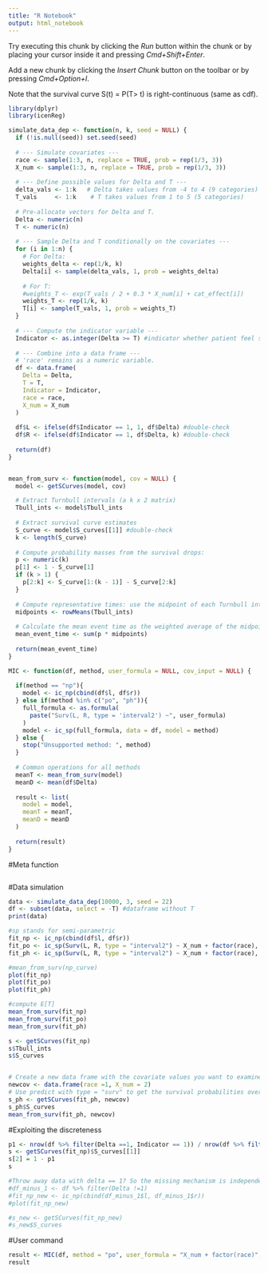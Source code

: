 ```yaml
---
title: "R Notebook"
output: html_notebook
---
```


Try executing this chunk by clicking the *Run* button within the chunk or by placing your cursor inside it and pressing *Cmd+Shift+Enter*. 

Add a new chunk by clicking the *Insert Chunk* button on the toolbar or by pressing *Cmd+Option+I*.

Note that the survival curve S(t) = P(T> t) is right-continuous (same as cdf). 

```r
library(dplyr)
library(icenReg)

simulate_data_dep <- function(n, k, seed = NULL) {
  if (!is.null(seed)) set.seed(seed)
  
  # --- Simulate covariates ---
  race <- sample(1:3, n, replace = TRUE, prob = rep(1/3, 3))
  X_num <- sample(1:3, n, replace = TRUE, prob = rep(1/3, 3))
  
  # --- Define possible values for Delta and T ---
  delta_vals <- 1:k   # Delta takes values from -4 to 4 (9 categories)
  T_vals     <- 1:k    # T takes values from 1 to 5 (5 categories)
  
  # Pre-allocate vectors for Delta and T.
  Delta <- numeric(n)
  T <- numeric(n)
  
  # --- Sample Delta and T conditionally on the covariates --- 
  for (i in 1:n) {
    # For Delta:
    weights_delta <- rep(1/k, k)
    Delta[i] <- sample(delta_vals, 1, prob = weights_delta)
    
    # For T:
    #weights_T <- exp(T_vals / 2 + 0.3 * X_num[i] + cat_effect[i])
    weights_T <- rep(1/k, k)
    T[i] <- sample(T_vals, 1, prob = weights_T)
  }
  
  # --- Compute the indicator variable ---
  Indicator <- as.integer(Delta >= T) #indicator whether patient feel significantly improved 
  
  # --- Combine into a data frame ---
  # 'race' remains as a numeric variable.
  df <- data.frame(
    Delta = Delta,
    T = T,
    Indicator = Indicator,
    race = race,
    X_num = X_num
  )
  
  df$L <- ifelse(df$Indicator == 1, 1, df$Delta) #double-check
  df$R <- ifelse(df$Indicator == 1, df$Delta, k) #double-check
  
  return(df)
}


mean_from_surv <- function(model, cov = NULL) {
  model <- getSCurves(model, cov)  

  # Extract Turnbull intervals (a k x 2 matrix)
  Tbull_ints <- model$Tbull_ints
  
  # Extract survival curve estimates
  S_curve <- model$S_curves[[1]] #double-check
  k <- length(S_curve)
  
  # Compute probability masses from the survival drops:
  p <- numeric(k)
  p[1] <- 1 - S_curve[1]
  if (k > 1) {
    p[2:k] <- S_curve[1:(k - 1)] - S_curve[2:k]
  }
  
  # Compute representative times: use the midpoint of each Turnbull interval
  midpoints <- rowMeans(Tbull_ints)
  
  # Calculate the mean event time as the weighted average of the midpoints
  mean_event_time <- sum(p * midpoints)
  
  return(mean_event_time)
}

MIC <- function(df, method, user_formula = NULL, cov_input = NULL) {
  
  if(method == "np"){
    model <- ic_np(cbind(df$l, df$r))
  } else if(method %in% c("po", "ph")){
    full_formula <- as.formula(
      paste("Surv(L, R, type = 'interval2') ~", user_formula)
    )
    model <- ic_sp(full_formula, data = df, model = method)
  } else {
    stop("Unsupported method: ", method)
  }
  
  # Common operations for all methods
  meanT <- mean_from_surv(model)
  meanD <- mean(df$Delta)
  
  result <- list(
    model = model,
    meanT = meanT,
    meanD = meanD
  )
  
  return(result)
}

```

#Meta function
```r

```

#Data simulation 
```r
data <- simulate_data_dep(10000, 3, seed = 22)
df <- subset(data, select = -T) #dataframe without T
print(data)
```



```r
#sp stands for semi-parametric
fit_np <- ic_np(cbind(df$l, df$r))
fit_po <- ic_sp(Surv(L, R, type = "interval2") ~ X_num + factor(race), data = df, model = "po") #The covariates does matter 
fit_ph <- ic_sp(Surv(L, R, type = "interval2") ~ X_num + factor(race), data = df, model = "ph") 

#mean_from_surv(np_curve)
plot(fit_np)
plot(fit_po)
plot(fit_ph)

#compute E[T]
mean_from_surv(fit_np)
mean_from_surv(fit_po)
mean_from_surv(fit_ph)
```


```r
s <- getSCurves(fit_np)
s$Tbull_ints
s$S_curves


# Create a new data frame with the covariate values you want to examine.
newcov <- data.frame(race =1, X_num = 2)
# Use predict with type = "surv" to get the survival probabilities over time.
s_ph <- getSCurves(fit_ph, newcov)
s_ph$S_curves
mean_from_surv(fit_ph, newcov)
```

#Exploiting the discreteness 
```r

p1 <- nrow(df %>% filter(Delta ==1, Indicator == 1)) / nrow(df %>% filter(Delta ==1))
s <- getSCurves(fit_np)$S_curves[[1]]
s[2] = 1 - p1
s

#Throw away data with delta == 1? So the missing mechanism is independent from the outcome
#df_minus_1 <- df %>% filter(Delta !=1)
#fit_np_new <- ic_np(cbind(df_minus_1$l, df_minus_1$r))
#plot(fit_np_new)

#s_new <- getSCurves(fit_np_new)
#s_new$S_curves
```


#User command
```r
result <- MIC(df, method = "po", user_formula = "X_num + factor(race)", data.frame(race =2, X_num = 2))
result
```

